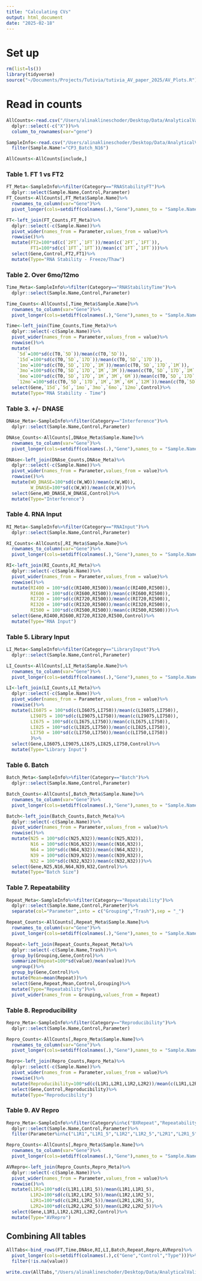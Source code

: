 ```yaml
---
title: "Calculating CVs"
output: html_document
date: "2025-02-18"
---
```


# Set up
```r
rm(list=ls())
library(tidyverse)
source("~/Documents/Projects/Tutivia/tutivia_AV_paper_2025/AV_Plots.R")
```

# Read in counts
```r
AllCounts<-read.csv("/Users/alinaklineschoder/Desktop/Data/AnalyticalValidation/Data_AnalyticalValidation_Organized/FinalCounts.csv")%>%
  dplyr::select(-c("X"))%>%
  column_to_rownames(var="gene")

SampleInfo<-read.csv("/Users/alinaklineschoder/Desktop/Data/AnalyticalValidation/AVSampleKey.csv")%>%
  filter(Sample.Name!="CP3_Batch_N16")

AllCounts<-AllCounts[include,]
```

### Table 1. FT 1 vs FT2
```r
FT_Meta<-SampleInfo%>%filter(Category=="RNAStabilityFT")%>%
  dplyr::select(Sample.Name,Control,Parameter)
FT_Counts<-AllCounts[,FT_Meta$Sample.Name]%>%
  rownames_to_column(var="Gene")%>%
  pivot_longer(cols=setdiff(colnames(.),"Gene"),names_to = "Sample.Name")

FT<-left_join(FT_Counts,FT_Meta)%>%
  dplyr::select(-c(Sample.Name))%>%
  pivot_wider(names_from = Parameter,values_from = value)%>%
  rowwise()%>%
  mutate(FT2=100*sd(c(`2FT`,`1FT`))/mean(c(`2FT`,`1FT`)),
         FT1=100*sd(c(`1FT`,`1FT`))/mean(c(`1FT`,`1FT`)))%>%
  select(Gene,Control,FT2,FT1)%>%
  mutate(Type="RNA Stability - Freeze/Thaw")
```

### Table 2. Over 6mo/12mo
```r
Time_Meta<-SampleInfo%>%filter(Category=="RNAStabilityTime")%>%
  dplyr::select(Sample.Name,Control,Parameter)

Time_Counts<-AllCounts[,Time_Meta$Sample.Name]%>%
  rownames_to_column(var="Gene")%>%
  pivot_longer(cols=setdiff(colnames(.),"Gene"),names_to = "Sample.Name")

Time<-left_join(Time_Counts,Time_Meta)%>%
  dplyr::select(-c(Sample.Name))%>%
  pivot_wider(names_from = Parameter,values_from = value)%>%
  rowwise()%>%
  mutate(
    `5d`=100*sd(c(T0,`5D`))/mean(c(T0,`5D`)),
    `15d`=100*sd(c(T0,`5D`,`17D`))/mean(c(T0,`5D`,`17D`)),
    `1mo`=100*sd(c(T0,`5D`,`17D`,`1M`))/mean(c(T0,`5D`,`17D`,`1M`)),
    `3mo`=100*sd(c(T0,`5D`,`17D`,`1M`,`3M`))/mean(c(T0,`5D`,`17D`,`1M`,`3M`)),
    `6mo`=100*sd(c(T0,`5D`,`17D`,`1M`,`3M`,`6M`))/mean(c(T0,`5D`,`17D`,`1M`,`3M`,`6M`)),
    `12mo`=100*sd(c(T0,`5D`,`17D`,`1M`,`3M`,`6M`,`12M`))/mean(c(T0,`5D`,`17D`,`1M`,`3M`,`6M`,`12M`)))%>%
  select(Gene,`15d`,`5d`,`1mo`,`3mo`,`6mo`,`12mo`,Control)%>%
  mutate(Type="RNA Stability - Time")
```

### Table 3. +/- DNASE
```r
DNAse_Meta<-SampleInfo%>%filter(Category=="Interference")%>%
  dplyr::select(Sample.Name,Control,Parameter)

DNAse_Counts<-AllCounts[,DNAse_Meta$Sample.Name]%>%
  rownames_to_column(var="Gene")%>%
  pivot_longer(cols=setdiff(colnames(.),"Gene"),names_to = "Sample.Name")

DNAse<-left_join(DNAse_Counts,DNAse_Meta)%>%
  dplyr::select(-c(Sample.Name))%>%
  pivot_wider(names_from = Parameter,values_from = value)%>%
  rowwise()%>%
  mutate(WO_DNASE=100*sd(c(W,WO))/mean(c(W,WO)),
         W_DNASE=100*sd(c(W,W))/mean(c(W,W)))%>%
  select(Gene,WO_DNASE,W_DNASE,Control)%>%
  mutate(Type="Interference")

```

### Table 4. RNA Input
```r
RI_Meta<-SampleInfo%>%filter(Category=="RNAInput")%>%
  dplyr::select(Sample.Name,Control,Parameter)

RI_Counts<-AllCounts[,RI_Meta$Sample.Name]%>%
  rownames_to_column(var="Gene")%>%
  pivot_longer(cols=setdiff(colnames(.),"Gene"),names_to = "Sample.Name")

RI<-left_join(RI_Counts,RI_Meta)%>%
  dplyr::select(-c(Sample.Name))%>%
  pivot_wider(names_from = Parameter,values_from = value)%>%
  rowwise()%>%
  mutate(RI400 = 100*sd(c(RI400,RI500))/mean(c(RI400,RI500)),
         RI600 = 100*sd(c(RI600,RI500))/mean(c(RI600,RI500)),
         RI720 = 100*sd(c(RI720,RI500))/mean(c(RI720,RI500)),
         RI320 = 100*sd(c(RI320,RI500))/mean(c(RI320,RI500)),
         RI500 = 100*sd(c(RI500,RI500))/mean(c(RI500,RI500)))%>%
  select(Gene,RI400,RI600,RI720,RI320,RI500,Control)%>%
  mutate(Type="RNA Input")
```
### Table 5. Library Input
```r
LI_Meta<-SampleInfo%>%filter(Category=="LibraryInput")%>%
  dplyr::select(Sample.Name,Control,Parameter)

LI_Counts<-AllCounts[,LI_Meta$Sample.Name]%>%
  rownames_to_column(var="Gene")%>%
  pivot_longer(cols=setdiff(colnames(.),"Gene"),names_to = "Sample.Name")

LI<-left_join(LI_Counts,LI_Meta)%>%
  dplyr::select(-c(Sample.Name))%>%
  pivot_wider(names_from = Parameter,values_from = value)%>%
  rowwise()%>%
  mutate(LI6075 = 100*sd(c(LI6075,LI750))/mean(c(LI6075,LI750)),
         LI9075 = 100*sd(c(LI9075,LI750))/mean(c(LI9075,LI750)),
         LI675 = 100*sd(c(LI675,LI750))/mean(c(LI675,LI750)),
         LI825 = 100*sd(c(LI825,LI750))/mean(c(LI825,LI750)),
         LI750 = 100*sd(c(LI750,LI750))/mean(c(LI750,LI750))
         )%>%
  select(Gene,LI6075,LI9075,LI675,LI825,LI750,Control)%>%
  mutate(Type="Library Input")
```
### Table 6. Batch
```r
Batch_Meta<-SampleInfo%>%filter(Category=="Batch")%>%
  dplyr::select(Sample.Name,Control,Parameter)

Batch_Counts<-AllCounts[,Batch_Meta$Sample.Name]%>%
  rownames_to_column(var="Gene")%>%
  pivot_longer(cols=setdiff(colnames(.),"Gene"),names_to = "Sample.Name")

Batch<-left_join(Batch_Counts,Batch_Meta)%>%
  dplyr::select(-c(Sample.Name))%>%
  pivot_wider(names_from = Parameter,values_from = value)%>%
  rowwise()%>%
  mutate(N25 = 100*sd(c(N25,N32))/mean(c(N25,N32)),
         N16 = 100*sd(c(N16,N32))/mean(c(N16,N32)),
         N64 = 100*sd(c(N64,N32))/mean(c(N64,N32)),
         N39 = 100*sd(c(N39,N32))/mean(c(N39,N32)),
         N32 = 100*sd(c(N32,N32))/mean(c(N32,N32)))%>%
  select(Gene,N25,N16,N64,N39,N32,Control)%>%
  mutate(Type="Batch Size")
```

### Table 7. Repeatability
```r
Repeat_Meta<-SampleInfo%>%filter(Category=="Repeatability")%>%
  dplyr::select(Sample.Name,Control,Parameter)%>%
  separate(col="Parameter",into = c("Grouping","Trash"),sep = "_")

Repeat_Counts<-AllCounts[,Repeat_Meta$Sample.Name]%>%
  rownames_to_column(var="Gene")%>%
  pivot_longer(cols=setdiff(colnames(.),"Gene"),names_to = "Sample.Name")

Repeat<-left_join(Repeat_Counts,Repeat_Meta)%>%
  dplyr::select(-c(Sample.Name,Trash))%>%
  group_by(Grouping,Gene,Control)%>%
  summarize(Repeat=100*sd(value)/mean(value))%>%
  ungroup()%>%
  group_by(Gene,Control)%>%
  mutate(Mean=mean(Repeat))%>%
  select(Gene,Repeat,Mean,Control,Grouping)%>%
  mutate(Type="Repeatability")%>%
  pivot_wider(names_from = Grouping,values_from = Repeat)

```

### Table 8. Reproducibility
```r
Repro_Meta<-SampleInfo%>%filter(Category=="Reproducibility")%>%
  dplyr::select(Sample.Name,Control,Parameter)

Repro_Counts<-AllCounts[,Repro_Meta$Sample.Name]%>%
  rownames_to_column(var="Gene")%>%
  pivot_longer(cols=setdiff(colnames(.),"Gene"),names_to = "Sample.Name")

Repro<-left_join(Repro_Counts,Repro_Meta)%>%
  dplyr::select(-c(Sample.Name))%>%
  pivot_wider(names_from = Parameter,values_from = value)%>%
  rowwise()%>%
  mutate(Reproducibility=100*sd(c(L1R1,L2R1,L1R2,L2R2))/mean(c(L1R1,L2R1,L1R2,L2R2)))%>%
  select(Gene,Control,Reproducibility)%>%
  mutate(Type="Reproducibility")
```

### Table 9. AV Repro
```r
Repro_Meta<-SampleInfo%>%filter(Category%in%c("BXRepeat","Repeatability"))%>%
  dplyr::select(Sample.Name,Control,Parameter)%>%
  filter(Parameter%in%c("L1R1","L1R1_5","L1R2","L1R2_5","L2R1","L2R1_5","L2R2","L2R2_5"))

Repro_Counts<-AllCounts[,Repro_Meta$Sample.Name]%>%
  rownames_to_column(var="Gene")%>%
  pivot_longer(cols=setdiff(colnames(.),"Gene"),names_to = "Sample.Name")

AVRepro<-left_join(Repro_Counts,Repro_Meta)%>%
  dplyr::select(-c(Sample.Name))%>%
  pivot_wider(names_from = Parameter,values_from = value)%>%
  rowwise()%>%
  mutate(L1R1=100*sd(c(L1R1,L1R1_5))/mean(L1R1,L1R1_5),
         L1R2=100*sd(c(L1R2,L1R2_5))/mean(L1R2,L1R2_5),
         L2R1=100*sd(c(L2R1,L2R1_5))/mean(L2R1,L2R1_5),
         L2R2=100*sd(c(L2R2,L2R2_5))/mean(L2R2,L2R2_5))%>%
  select(Gene,L1R1,L1R2,L2R1,L2R2,Control)%>%
  mutate(Type="AVRepro")
```


## Combining All tables
```r
AllTabs<-bind_rows(FT,Time,DNAse,RI,LI,Batch,Repeat,Repro,AVRepro)%>%
  pivot_longer(cols=setdiff(colnames(.),c("Gene","Control","Type")))%>%
  filter(!is.na(value))

write.csv(AllTabs,"/Users/alinaklineschoder/Desktop/Data/AnalyticalValidation/Data_AnalyticalValidation_Organized/CVs.csv")
```
